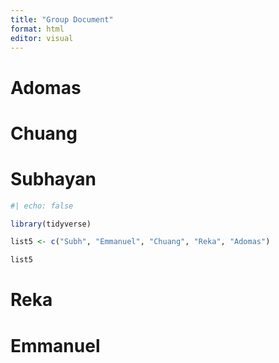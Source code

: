 ```yaml
---
title: "Group Document"
format: html
editor: visual
---
```


# Adomas

# Chuang

# Subhayan

```r

#| echo: false

library(tidyverse)

list5 <- c("Subh", "Emmanuel", "Chuang", "Reka", "Adomas")

list5
```

# Reka

# Emmanuel
